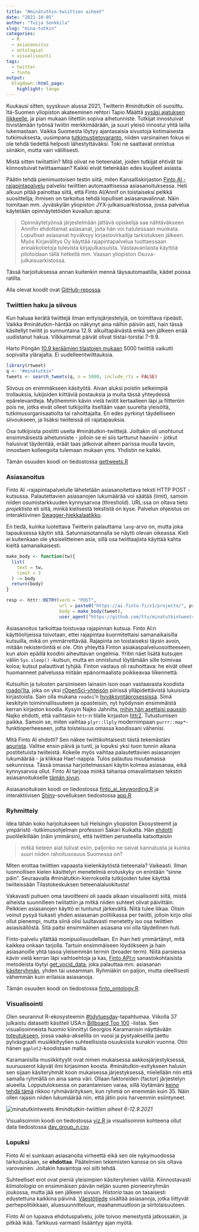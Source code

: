 ```yaml
---
title: "#minätutkin-twiittien aiheet"
date: "2021-10-05"
author: "Tuija Sonkkila"
slug: "mina-tutkin"
categories:
  - R
  - asiasanoitus
  - ontologiat
  - visualisointi
tags:
  - twitter
  - finto
output:
  blogdown::html_page:
    highlight: tango
---
```


Kuukausi sitten, syyskuun alussa 2021, Twitterin *#minätutkin* oli suosittu. Itä-Suomen yliopiston akateeminen rehtori Tapio Määttä [sysäsi ajatuksen liikkeelle](https://twitter.com/tapiomaatta/status/1434449463268057092), ja pian mukaan liitettiin sopiva aihetunniste. Tutkijat innostuivat tiivistämään työnsä twiitin merkkimäärään, ja suuri yleisö innostui yhtä lailla lukemastaan. Vaikka Suomesta löytyy ajantasaisia sivustoja kotimaisesta tutkimuksesta, uusimpana [tutkimustietovaranto](https://www.tiedejatutkimus.fi/fi/), niiden varsinainen fokus ei ole tehdä tiedettä helposti lähestyttäväksi. Toki ne saattavat onnistua siinäkin, mutta vain välillisesti.

Mistä sitten twiitattiin? Mitä olivat ne tieteenalat, joiden tutkijat ehtivät tai kiinnostuivat twiittaamaan? Kaikki eivät tietenkään edes kuulleet asiasta. 

Päätin tehdä pienimuotoisen testin siitä, miten Kansalliskirjaston [Finto AI -rajapintapalvelu](https://www.kiwi.fi/display/Finto/Finto+AI%3An+rajapintapalvelu) palvelisi twiittien automaattisessa asiasanoituksessa. Heti alkuun pitää painottaa siitä, että Finto AI/Annif on toistaiseksi pelkkä suosittelija; ihmisen on tarkoitus tehdä lopulliset asiasanavalinnat. Näin toimitaan mm. Jyväskylän yliopiston JYX-julkaisuarkistossa, jossa palvelua käytetään opinnäytetöiden kuvailun apuna:

>Opinnäytetyönsä järjestelmään jättävä opiskelija saa nähtäväkseen Annifin ehdottamat asiasanat, joita hän voi halutessaan muokata. Lopulliset asiasanat hyväksyy kirjastovirkailija tarkistuksen jälkeen. Myös Kirjavälitys Oy käyttää rajapintapalvelua tuottaessaan ennakkotietoja tulevista kirjajulkaisuista. Vastaavanlaista käyttöä pilotoidaan tällä hetkellä mm. Vaasan yliopiston Osuva-julkaisuarkistossa.

Tässä harjoituksessa annan kuitenkin mennä täysautomaatilla, kädet poissa ratilta. 

Alla olevat koodit ovat [GitHub-repossa](https://github.com/tts/minatutkintweets).

### Twiittien haku ja siivous

Kun haluaa kerätä twiittejä ilman erityisjärjestelyjä, on toimittava ripeästi. Vaikka #minätutkin-häntää on näkynyt aina näihin päiviin asti, hain tässä käsitellyt twiitit jo sunnuntaina 12.9. alkuiltapäivästä enkä sen jälkeen enää uudistanut hakua. Vilkkaimmat päivät olivat tiistai-torstai 7-9.9. 

Harto Pöngän [10.9 keräämien tilastojen mukaan](https://twitter.com/hponka/status/1436240568045158402) 5000 twiittiä vaikutti sopivalta ylärajalta. Ei uudelleentwiittauksia.

```r
library(rtweet)
q <- "#minätutkin"
tweets <- search_tweets(q, n = 5000, include_rts = FALSE)
```

Siivous on enimmäkseen käsityötä. Aivan aluksi poistin selkeimpiä trollauksia, lukijoiden kiittäviä postauksia ja muita tässä yhteydessä epärelevantteja. Myöhemmin kävin vielä twiitit kertaalleen läpi ja filtteröin pois ne, jotka eivät olleet tutkijoilta itseltään vaan suurelta yleisöltä, tutkimusorganisaatiolta tai rahoittajalta. En edes pyrkinyt täydelliseen siivoukseen, ja lisäksi twiiteissä oli rajatapauksia. 

Osa tutkijoista postitti useita #minätutkin-twiittejä. Joiltakin oli unohtunut ensimmäisestä aihetunniste - jolloin se ei siis tarttunut haaviini - jotkut halusivat täydentää, eräät taas jatkoivat aiheen parissa muulla tavoin, innostaen kolleegoita tulemaan mukaan yms. Yhdistin ne kaikki.

Tämän osuuden koodi on tiedostossa [gettweets.R](https://github.com/tts/minatutkintweets/blob/main/gettweets.R)

### Asiasanoitus

Finto AI -rajapintapalvelulle lähetetään asiasanoitettava teksti HTTP POST -kutsussa. Palautettavien asiasanojen lukumäärää voi säätää (limit), samoin niiden osumistarkkuuden kynnysarvoa (threshold). URL:ssa on oltava tieto *projektista* eli siitä, minkä kielisestä tekstistä on kyse. Palvelun ohjeistus on interaktiivinen [Swagger-hiekkalaatikko](https://ai.finto.fi/v1/ui/).

En tiedä, kuinka luotettava Twitterin palauttama `lang`-arvo on, mutta joka tapauksessa käytin sitä. Satunnaisotannalla se näytti olevan oikeassa. Kieli ei kuitenkaan ole yksiselitteinen asia, sillä osa twiittaajista käyttää kahta kieltä samanaikaisesti. 

```r
make_body <- function(tw){
  list(
    text = tw,
    limit = 3
  ) -> body
  return(body)
}

resp <- httr::RETRY(verb = "POST",
                    url = paste0("https://ai.finto.fi/v1/projects/", project, "/suggest"),
                    body = make_body(tweet),
                    user_agent("https://github.com/tts/minatutkintweets"))
```

Asiasanoitus tarkoittaa toistuvaa rajapinnan kutsua. Finto AI:n käyttöohjeissa toivotaan, ettei rajapintaa kuormitettaisi samanaikaisilla kutsuilla, mikä on ymmärrettävää. Rajapinta on toistaiseksi täysin avoin, mitään rekisteröintiä ei ole. Otin yhteyttä Finton asiakaspalveluosoitteeseen, kun aloin epäillä koodini aiheuttavan ongelmia. Yritin näet lisätä kutsujen väliin `Sys.sleep()` -kutsun, mutta en onnistunut löytämään sille toimivaa koloa; kutsut palauttivat tyhjää. Finton vastaus oli rauhoittava: he eivät olleet huomanneet palvelussa mitään epänormaalista poikkeavaa liikennettä.

Kutsuihin ja tulosten parsimiseen lainasin ison osan vastaavasta koodista [roadoi'lta](https://github.com/ropensci/roadoi), joka on yksi [rOpenSci-yhteisön](https://ropensci.org/) piirissä ylläpidettävistä lukuisista kirjastoista. Sain olla mukana `roadoi`'n [hyväksyntäprosessissa](https://github.com/ropensci/software-review/issues/115). Siinä keskityin toiminnallisuuteen ja opasteisiin, nyt hyödynsin ensimmäistä kerran kirjaston koodia. Kysyin Najko Jahnilta, [mihin hän asettaisi paussin](https://github.com/ropensci/roadoi/issues/33). Najko ehdotti, että vaihtaisin `httr`:n tilalle kirjaston [httr2](https://httr2.r-lib.org/). Tutustumisen paikka. Samoin se, miten vaihtaa `plyr::llply` modernimpaan `purrr::map*`-funktioperheeseen, jotta toisteisuus omassa koodissani vähenisi.

Mitä Finto AI ehdotti? Sen näkee twiittikohtaisesti tästä tekemästäni [apurista](https://ttso.shinyapps.io/minatutkintweets/). Valitse ensin päivä ja tunti, ja lopuksi yksi tuon tunnin aikana postitetuista twiiteistä. Kokeile myös vaihtaa palautettavien asiasanojen lukumäärää - ja klikkaa Hae!-nappia. Tulos palautuu muutamassa sekunnissa. Tässä omassa harjoitelmassani käytin kolmea asiasanaa, eikä kynnysarvoa ollut. Finto AI tarjoaa minkä tahansa omavalintaisen tekstin asiasanoitukselle [tämän sivun](https://ai.finto.fi/).

Asiasanoituksen koodi on tiedostossa [finto_ai_keywording.R](https://github.com/tts/minatutkintweets/blob/main/finto_ai_keywording.R) ja interaktiivisen [Shiny](https://github.com/rstudio/shiny)-sovelluksen tiedostossa [app.R](https://github.com/tts/minatutkintweets/blob/main/app.R)

### Ryhmittely

Idea tähän koko harjoitukseen tuli Helsingin yliopiston Ekosysteemit ja ympäristö -tutkimusohjelman professori Sakari Kuikalta. Hän [ehdotti](https://twitter.com/Sakari_Kuikka/status/1435905714455814148) puolileikillään (näin ymmärsin), että twiittien perusteella katsottaisiin

>mitkä tieteen alat tulivat esiin, paljonko ne saivat kannatusta ja kuinka suuri niiden rahoitusosuus Suomessa on?

Miten erottaa twiittien vapaasta kielenkäytöstä tieteenala? Vaikeasti. Ilman luonnollisen kielen käsittelyn menetelmiä erotuskyky on enintään "sinne päin". Seuraavalla #minätutkin-kierroksella tutkijoiden tulee käyttää twiiteissään Tilastokeskuksen tieteenalaluokitusta!

Vakavasti puhuen oma tavoitteeni oli saada aikaan visualisointi siitä, mistä aiheista suunnilleen twiitattiin ja mitkä niiden suhteet olivat päivittäin. Pelkkien asiasanojen käyttö ei tuntunut järkevältä. Niitä tulee liikaa. Olisin voinut pysyä tiukasti yhden asiasanan politiikassa per twiitti, jolloin kirjo olisi ollut pienempi, mutta siinä olisi luultavasti menetetty iso osa twiittien asiasisällöstä. Sitä paitsi ensimmäinen asiasana voi olla täydellinen huti.

Finto-palvelu yllättää monipuolisuudellaan. En ihan heti ymmärtänyt, mitä kaikkea onkaan tarjolla. Tartuin ensimmäiseen löydökseen ja hain asiasanoille yhtä tasoa yleisemmän termin (broader term). Niitä parsiessa kävin vielä kerran läpi vaihtoehtoja ja kas, [Finto API:n](https://api.finto.fi/) sanastokohtaisista metodeista löytyi [get_vocid_data](https://api.finto.fi/doc/#!/Vocabulary45specific32methods/get_vocid_data), joka palauttaa mm. asiasanan [käsiteryhmän](https://finto.fi/yso/fi/groups), yhden tai useamman. Ryhmiäkin on paljon, mutta oleellisesti vähemmän kuin erilaisia asiasanoja.

Tämän osuuden koodi on tiedostossa [finto_ontology.R](https://github.com/tts/minatutkintweets/blob/main/finto_ontology.R).

### Visualisointi

Olen seurannut R-ekosysteemin [#tidytuesday](https://github.com/rfordatascience/tidytuesday)-tapahtumaa. Viikolla 37 julkaistu datasetti käsitteli USA:n [Billboard Top 100](https://github.com/rfordatascience/tidytuesday/blob/master/data/2021/2021-09-14/readme.md) -listaa. Sen visualisoinneista huomio kiinnittyi Georgios Karamanisin näyttävään [toteutukseen](https://github.com/gkaramanis/tidytuesday/tree/master/2021/2021-week37), jossa vaaka-akselilla on vuosi ja pystyakselilla jaettu pylväsgraafi musiikkityylien suhteellisista osuuksista kunakin vuonna. Otin hänen `ggplot2`-koodistaan mallia.

Karamanisilla musiikkityylit ovat nimen mukaisessa aakkosjärjestyksessä, suuruuserot käyvät ilmi kirjasimen koosta. #minätutkin-esitykseen halusin sen sijaan käsiteryhmät koon mukaisessa järjestyksessä, mielellään niin että samalla ryhmällä on aina sama väri. Ollaan faktoreiden (factor) järjestelyn alueella. Lopputuloksessa on parantamisen varaa, sillä löytämäni [keino tehdä tämä](https://stackoverflow.com/a/53598064) rikkoo ryhmävärityksen, kun ryhmiä on enemmän kuin 35. Näin ollen rajasin niiden lukumäärää niin, että jätin pois harvemmin esiintyneet. 

![minatutkintweets](/images/minatutkintweets.png)
*#minätutkin-twiittien aiheet 6-12.9.2021*

Visualisoinnin koodi on tiedostossa [viz.R](https://github.com/tts/minatutkintweets/blob/main/viz.R) ja visualisoinnin kohteena ollut data tiedostossa [day_group_n.csv](https://github.com/tts/minatutkintweets/blob/main/day_group_n.csv).

### Lopuksi

Finto AI ei suinkaan asiasanoita virheettä eikä sen ole nykymuodossa tarkoituskaan, se **ehdottaa**. Päätelmien tekemisten kanssa on siis oltava varovainen. Joitakin havaintoja voi silti tehdä.

Suhteelliset erot ovat pieniä yleisimpien käsiteryhmien välillä. Kiinnostavasti *klimatologia* on ensimmäisen päivän neljän suuren pioneeriryhmän joukossa, mutta jää sen jälkeen sivuun. *Historia* taas on tasaisesti edustettuna kaikkina päivinä. [Väestötiede](https://finto.fi/ykl/fi/page/31.5) sisältää asiasanoja, jotka liittyvät perhepolitiikkaan, aluesuunnitteluun, maahanmuuttoon ja siirtolaisuuteen. 

Finto AI on lupaava ehdotuspalvelu, jolle toivoo menestystä jatkossakin, ja pitkää ikää. Tarkkuus varmasti lisääntyy ajan myötä. 
